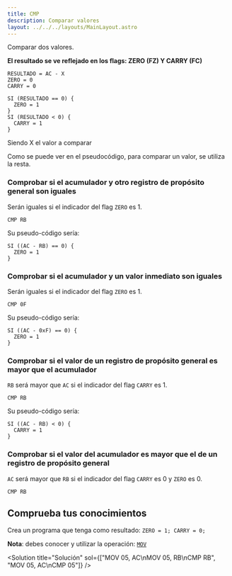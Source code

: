 ```yaml
---
title: CMP
description: Comparar valores
layout: ../../../layouts/MainLayout.astro
---
```



Comparar dos valores.

**El resultado se ve reflejado en los flags: ZERO (FZ) Y CARRY (FC)**

```
RESULTADO = AC - X
ZERO = 0
CARRY = 0

SI (RESULTADO == 0) {
  ZERO = 1
}
SI (RESULTADO < 0) {
  CARRY = 1
}
```

Siendo X el valor a comparar

Como se puede ver en el pseudocódigo, para comparar un valor, se utiliza la resta.

### Comprobar si el acumulador y otro registro de propósito general son iguales
Serán iguales si el indicador del flag `ZERO` es 1.

```
CMP RB
```

Su pseudo-código sería:

```
SI ((AC - RB) == 0) {
  ZERO = 1
}
```

### Comprobar si el acumulador y un valor inmediato son iguales
Serán iguales si el indicador del flag `ZERO` es 1.

```
CMP 0F
```

Su pseudo-código sería:

```
SI ((AC - 0xF) == 0) {
  ZERO = 1
}
```

### Comprobar si el valor de un registro de propósito general es mayor que el acumulador
`RB` será mayor que `AC` si el indicador del flag `CARRY` es 1.

```
CMP RB
```

Su pseudo-código sería:

```
SI ((AC - RB) < 0) {
  CARRY = 1
}
```

### Comprobar si el valor del acumulador es mayor que el de un registro de propósito general
`AC` será mayor que `RB` si el indicador del flag `CARRY` es 0 y `ZERO` es 0.

```
CMP RB
```

## Comprueba tus conocimientos

Crea un programa que tenga como resultado: `ZERO = 1; CARRY = 0;`

**Nota**: debes conocer y utilizar la operación: [`MOV`](MOV)

<Solution title="Solución" sol={["MOV 05, AC\nMOV 05, RB\nCMP RB", "MOV 05, AC\nCMP 05"]} />